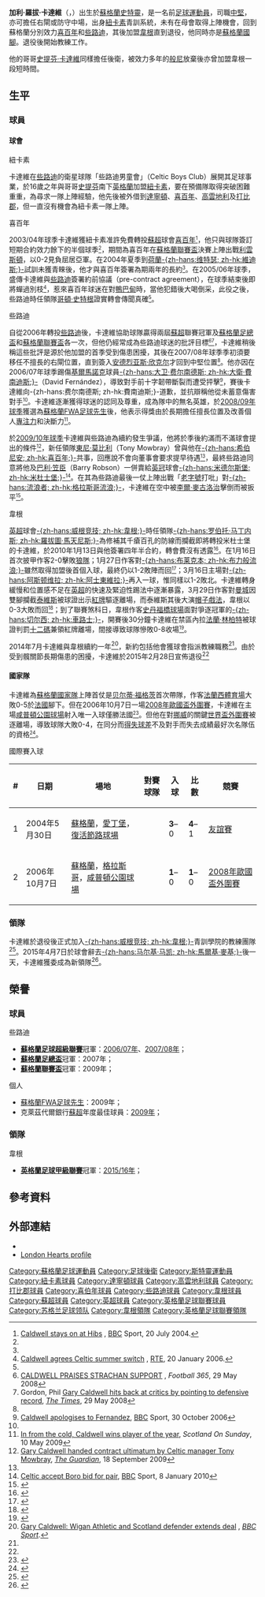 {{noteTA|G1=足球|G2=英超|G3=蘇超|G4=FAcup
|T=zh-hans:加里·卡尔德威尔; zh-hk:加利·卡達維;
|1=zh-hans:加里·卡尔德威尔; zh-hk:加利·卡達維;
|2=zh-hans:卡尔德威尔; zh-hk:卡達維;
|3=zh-hans:达灵顿; zh-hk:達寧頓;
|4=zh-hans:加里·罗伯特·卡尔德威尔; zh-hk:加利·羅拔·卡達維;
}}
{{Infobox football biography 2
| playername          = 加利·卡達維<br />''Gary Caldwell''
| image               = [[File:Gary_Caldwell.jpg|220 px]]
| caption             = 
| fullname            = Gary Robert Caldwell
| dateofbirth         = {{birth date and age|df=y|1982|4|12}}
| cityofbirth         = [[史特靈|史特靈]]
| countryofbirth      = [[蘇格蘭|蘇格蘭]]
| height              = {{height|m=1.85}}
| position            = [[後衛_(足球)|後衛]]
| currentclub         = 
| clubnumber          = 
| youthyears1         = 1995−1997
| youthclubs1         = [[凯尔特人足球俱乐部|些路迪]]
| youthyears2         = 1997−2001
| youthclubs2         = [[纽卡斯尔联足球俱乐部|紐卡素]]
| years1              = 2001−2004
| clubs1              = [[纽卡斯尔联足球俱乐部|紐卡素]]
| caps1               = 0
| goals1              = 0
| years2              = 2001
| clubs2              = → [[达灵顿足球俱乐部|達寧頓]] 
| caps2               = 4
| goals2              = 0
| years3              = 2002
| clubs3              = → [[希伯尼安足球俱乐部|喜百年]]
| caps3               = 11
| goals3              = 0
| years4              = 2002−2003
| clubs4              =  → [[考文垂足球俱乐部|高雲地利]]
| caps4               = 36
| goals4              = 1
| years5              = 2003
| clubs5              = → [[德比郡足球俱乐部|打比郡]]
| caps5               = 9
| goals5              = 0
| years6              = 2004−2006
| clubs6              = [[希伯尼安足球俱乐部|喜百年]]
| caps6               = 88
| goals6              = 5
| years7              = 2006−2010
| clubs7              = [[凯尔特人足球俱乐部|些路迪]]
| caps7               = 106
| goals7              = 5
| years8              = 2010−2015
| clubs8              = [[威根竞技足球俱乐部|韋根]]
| caps8               = 102
| goals8              = 6
| totalcaps           = 
| totalgoals          = 
| nationalyears1      = 2001−2003
| nationalteam1       = [[蘇格蘭21歲以下足球代表隊|蘇格蘭U21]]
| nationalcaps1       = 19
| nationalgoals1      = 2
| nationalyears2      = 2002−2013
| nationalteam2       = [[蘇格蘭足球代表隊|蘇格蘭]]
| nationalcaps2       = 55
| nationalgoals2      = 2
| medaltemplates      = 
| manageryears1 = 2015–2016
| managerclubs1       = [[威根竞技足球俱乐部|威根]]
| manageryears2 = 2017
| managerclubs2 = [[車士打菲特足球會|車士打菲特]]
| club-update         = 2015年1月26日 (一) 10:30 （UTC）
| nationalteam-update = 2013年12月7日 (六) 03:25 （UTC）
}}
'''加利·羅拔·卡達維'''（{{lang-en|'''Gary Robert Caldwell'''}}，{{bd|1982年|4月12日|catidx=Caldwell, Gary}}）出生於[[蘇格蘭|蘇格蘭]][[史特靈|史特靈]]，是一名前[[英式足球|足球]][[運動員|運動員]]，司職[[後衛_(足球)|中堅]]，亦可擔任右閘或防守中場，出身[[纽卡斯尔联足球俱乐部|紐卡素]]青訓系統，未有在母會取得上陣機會，回到蘇格蘭分別效力[[希伯尼安足球俱乐部|喜百年]]和[[凯尔特人足球俱乐部|些路迪]]，其後加盟[[威根竞技足球俱乐部|韋根]]直到退役，他同時亦是[[蘇格蘭足球代表隊|蘇格蘭國腳]]。退役後開始教練工作。

他的哥哥[[史提芬·卡達維|史提芬·卡達維]]同樣擔任後衛，被效力多年的[[伯恩利足球俱乐部|般尼]]放棄後亦曾加盟韋根一段短時間。

== 生平 ==
=== 球員 ===
==== 球會 ====
;紐卡素
卡達維在[[凯尔特人足球俱乐部|些路迪]]的衛星球隊「些路迪男童會」（Celtic Boys Club）展開其足球事業，於16歲之年與哥哥[[史提芬·卡達維|史提芬]]南下[[英格蘭|英格蘭]]加盟[[纽卡斯尔联足球俱乐部|紐卡素]]，要在預備隊取得突破困難重重，為尋求一隊上陣經驗，他先後被外借到[[达灵顿足球俱乐部|達寧頓]]、[[希伯尼安足球俱乐部|喜百年]]、[[考文垂足球俱乐部|高雲地利]]及[[德比郡足球俱乐部|打比郡]]，但一直沒有機會為紐卡素一隊上陣。

;喜百年
2003/04年球季卡達維獲紐卡素准許免費轉投[[蘇超|蘇超]]球會[[希伯尼安足球俱乐部|喜百年]]<small><ref name = "Caldwell stays">[http://news.bbc.co.uk/sport1/hi/football/teams/h/hibernian/3907899.stm Caldwell stays on at Hibs] {{Wayback|url=http://news.bbc.co.uk/sport1/hi/football/teams/h/hibernian/3907899.stm |date=20040722011212 }}, [[BBC|BBC]] Sport, 20 July 2004.</ref></small>，他只與球隊簽訂短期合約效力餘下的半個球季<small><ref name = "Caldwell stays"/></small>，期間為喜百年在[[蘇格蘭聯賽盃|蘇格蘭聯賽盃]]決賽上陣出戰[[利文斯顿足球俱乐部|利雲斯頓]]，以0-2見負屈居亞軍。在2004年夏季到[[荷蘭|荷蘭]][[維迪斯|-{zh-hans:维特瑟; zh-hk:維迪斯;}-]]試訓未獲青睞後，他才與喜百年簽署為期兩年的長約<small><ref name = "Caldwell stays"/></small>。在2005/06年球季，盛傳卡達維與[[凯尔特人足球俱乐部|些路迪]]簽署約前協議（pre-contract agreement），在球季結束後即將蟬過別枝<small><ref name = "RTE">[http://www.rte.ie/sport/2006/0120/caldwell.html Caldwell agrees Celtic summer switch] {{Wayback|url=http://www.rte.ie/sport/2006/0120/caldwell.html |date=20200325011114 }}, [[RTE|RTE]], 20 January 2006.</ref></small>，惹來喜百年球迷在對[[阿伯丁足球俱乐部|鴨巴甸]]時，當他犯錯後大喝倒采，此役之後，些路迪時任領隊[[戈登·斯特拉坎|哥頓·史特根]]證實轉會傳聞真確<small><ref name = "RTE"/></small>。

;些路迪
自從2006年轉投[[凯尔特人足球俱乐部|些路迪]]後，卡達維協助球隊贏得兩屆[[蘇超|蘇超]]聯賽冠軍及[[蘇格蘭足總盃|蘇格蘭足總盃]]和[[蘇格蘭聯賽盃|蘇格蘭聯賽盃]]各一次，但他仍經常成為些路迪球迷的批評目標<small><ref>[http://www.football365.com/story/0,17033,8685_3623712,00.html CALDWELL PRAISES STRACHAN SUPPORT] {{Wayback|url=http://www.football365.com/story/0,17033,8685_3623712,00.html |date=20110527184817 }}, ''Football 365'', 29 May 2008</ref><ref>Gordon, Phil [http://www.timesonline.co.uk/tol/sport/football/scotland/article4023956.ece Gary Caldwell hits back at critics by pointing to defensive record], ''[[The_Times|The Times]]'', 29 May 2008</ref></small>，卡達維稍後稱這些批評是源於他加盟的首季受到傷患困擾，其後在2007/08年球季季初須要移任不擅長的右閘位置，直到簽入[[安德烈亚斯·欣克尔|安德烈亚斯·欣克尔]]才回到中堅位置<small><ref name = "sfwa"/></small>。他亦因在2006/07年球季踢傷[[基马诺克足球俱乐部|基爾馬諾克]]球員[[大卫·费尔南德斯|-{zh-hans:大卫·费尔南德斯; zh-hk:大衛·費南迪斯;}-]]（David Fernández），導致對手前十字韌帶斷裂而遭受抨擊<small><ref name = "Caldwell apologises">[http://news.bbc.co.uk/sport1/hi/football/scot_prem/6099644.stm Caldwell apologises to Fernandez], [[BBC|BBC]] Sport, 30 October 2006</ref></small>，賽後卡達維向-{zh-hans:费尔南德斯; zh-hk:費南迪斯;}-道歉，並抗辯稱他從未蓄意傷害對手<small><ref name = "Caldwell apologises"/></small>。卡達維逐漸獲得球迷的認同及尊重，成為隊中的無名英雄，於[[2008年至2009年蘇格蘭足球超級聯賽|2008/09年球季]]獲選為[[蘇格蘭FWA足球先生|蘇格蘭FWA足球先生]]後，他表示得獎由於長期擔任擅長位置及改善個人[[專注力|專注力]]和決斷力<small><ref name = "sfwa">[http://sport.scotsman.com/football/In-from-the-cold-Caldwell.5251888.jp In from the cold, Caldwell wins player of the year], ''Scotland On Sunday'', 10 May 2009</ref></small>。

於[[2009年至2010年蘇格蘭足球超級聯賽|2009/10年球季]]卡達維與些路迪為續約發生爭議，他將於季後約滿而不滿球會提出的條件<small><ref name = "guardian">[http://www.guardian.co.uk/football/2009/sep/18/gary-caldwell-celtic-tony-mowbray Gary Caldwell handed contract ultimatum by Celtic manager Tony Mowbray], ''[[The_Guardian|The Guardian]]'', 18 September 2009</ref></small>，新任領隊[[托尼·莫布雷|東尼·莫比利]]（Tony Mowbray）曾與他在[[希伯尼安足球俱乐部|-{zh-hans:希伯尼安; zh-hk:喜百年;}-]]共事，回應說不會向董事會要求提早待遇<small><ref name = "guardian"/></small>，最終些路迪同意將他及[[巴利·笠臣|巴利·笠臣]]（Barry Robson）一併賣給[[英冠|英冠]]球會[[米德尔斯堡足球俱乐部|-{zh-hans:米德尔斯堡; zh-hk:米杜士堡;}-]]<small><ref>[http://news.bbc.co.uk/sport1/hi/football/teams/m/middlesbrough/8447259.stm Celtic accept Boro bid for pair], [[BBC|BBC]] Sport, 8 January 2010</ref></small>。在其為些路迪最後一仗上陣出戰「[[老字號_(足球)|老字號]]打吡」對[[流浪者足球俱乐部|-{zh-hans:流浪者; zh-hk:格拉斯哥流浪;}-]]，卡達維在空中被[[李爾·麥古洛治|李爾·麥古洛治]]擊倒而被扳平<small><ref>{{cite news |url=http://news.bbc.co.uk/sport1/hi/football/scot_prem/8436131.stm |title=Celtic 1–1 Rangers |work=[[BBC|BBC]] Sport |date=3 January 2010 |accessdate=25 February 2010}}</ref></small>。

;韋根
[[英超|英超]]球會[[威根竞技足球俱乐部|-{zh-hans:威根竞技; zh-hk:韋根;}-]]時任領隊[[罗伯托·马丁内斯|-{zh-hans:罗伯托·马丁内斯; zh-hk:羅拔圖·馬天尼斯;}-]]為修補其千瘡百孔的防線而攔截即將轉投米杜士堡的卡達維，於2010年1月13日與他簽署四年半合約，轉會費沒有透露<small><ref name="Caldwell joins Wigan from Celtic'">{{cite news | title = Caldwell joins Wigan from Celtic | url = http://news.bbc.co.uk/sport1/hi/football/teams/c/celtic/8454362.stm | publisher = [[BBC|BBC]] Sport | date = 13 January 2010 | accessdate = 13 January 2010}}</ref></small>。在1月16日首次披甲作客2-0擊敗[[伍尔弗汉普顿流浪足球俱乐部|狼隊]]；1月27日作客對[[布莱克本流浪者足球俱乐部|-{zh-hans:布莱克本; zh-hk:布力般流浪;}-]]雖然取得加盟後首個入球，最終仍以1-2敗陣而回<small><ref>{{cite news |url=http://news.bbc.co.uk/sport1/hi/football/eng_prem/8475828.stm |title=Blackburn 2-1 Wigan |publisher=[[BBC|BBC]] Sport |date=27 January 2010 |accessdate=29 January 2010 |archive-date=2012-04-19 |archive-url=https://www.webcitation.org/672vqLOnQ?url=http://news.bbc.co.uk/sport2/hi/football/eng_prem/8475828.stm |dead-url=no }}</ref></small>；3月16日主場對[[阿士東維拉足球會|-{zh-hans:阿斯顿维拉; zh-hk:阿士東維拉;}-]]再入一球，惟同樣以1-2敗北。卡達維轉身緩慢和位置感不足在[[英超|英超]]的快速及緊迫性踢法中逐漸暴露，3月29日作客對[[曼城足球俱乐部|曼城]]因雙腳攔截[[卡洛斯·特维斯|泰維斯]]被球證出示[[紅牌|紅牌]]驅逐離場，而泰維斯其後大演[[帽子戲法|帽子戲法]]，韋根以0-3大敗而回<small><ref>{{cite news |language=en |url=http://news.bbc.co.uk/sport2/hi/football/eng_prem/8584769.stm |title=Man City 3-0 Wigan |publisher=[[BBC|BBC]] Sport |date=2010-03-29 |accessdate=2010-05-11 |archive-date=2010-04-14 |archive-url=https://web.archive.org/web/20100414064440/http://news.bbc.co.uk/sport2/hi/football/eng_prem/8584769.stm |dead-url=no }}</ref></small>；到了聯賽煞科日，韋根作客[[史丹福橋球場|史丹福橋球場]]面對爭逐冠軍的[[切尔西足球俱乐部|-{zh-hans:切尔西; zh-hk:車路士;}-]]，開賽後30分鐘卡達維在禁區內拉[[法蘭·林柏特|法蘭·林柏特]]被球證判罰[[十二碼|十二碼]]兼領紅牌離場，間接導致球隊慘敗0-8收場<small><ref>{{cite news |language=en |url=http://news.bbc.co.uk/sport2/hi/football/eng_prem/8663686.stm |title=Chelsea 8-0 Wigan |publisher=[[BBC|BBC]] Sport |date=2010-05-09 |accessdate=2010-05-11 |archive-date=2017-07-14 |archive-url=https://web.archive.org/web/20170714160702/http://news.bbc.co.uk/sport2/hi/football/eng_prem/8663686.stm |dead-url=no }}</ref></small>。

2014年7月卡達維與韋根續約一年<ref name = "new deal">[http://www.bbc.co.uk/sport/0/football/28266188 Gary Caldwell: Wigan Athletic and Scotland defender extends deal] {{Wayback|url=http://www.bbc.co.uk/sport/0/football/28266188 |date=20150104050929 }}, ''[[BBC_Sport|BBC Sport]]''.</ref>，新約包括他會獲球會指派教練職務<ref name = "new deal"/>。由於受到髖關節長期傷患的困擾，卡達維於2015年2月28日宣佈退役<ref name = "retirement"/>

==== 國家隊 ====
卡達維為[[蘇格蘭足球代表隊|蘇格蘭國家隊]]上陣首仗是[[贝尔蒂·福格茨|贝尔蒂·福格茨]]首次帶隊，作客[[法蘭西體育場|法蘭西體育場]]大敗0-5於[[法國國家足球隊|法國]]腳下。但在2006年10月7日一場[[2008年欧洲足球锦标赛外围赛|2008年歐國盃外圍賽]]，卡達維在主場[[咸普頓公園球場|咸普頓公園球場]]射入唯一入球僅勝法國<small><ref name="Scotland 1-0 France">{{cite news |url=http://news.bbc.co.uk/sport1/hi/football/internationals/5397614.stm |publisher=[[BBC|BBC]] Sport |title=Scotland 1–0 France |date=7 October 2006 |accessdate=2010-05-08 |archive-date=2006-10-07 |archive-url=https://web.archive.org/web/20061007083426/http://news.bbc.co.uk/sport1/hi/football/internationals/5397614.stm |dead-url=no }}</ref></small>。但他在對[[挪威國家足球隊|挪威]]的關鍵[[2010年世界盃外圍賽_(歐洲區)|世界盃外圍賽]]被逐離場，導致球隊大敗0-4，在同分而[[得失球差|得失球差]]不及對手而失去成績最好次名隊伍的資格<small><ref>{{cite news | title = Norway 4 - 0 Scotland | url = http://news.bbc.co.uk/sport1/hi/football/internationals/8193604.stm | publisher = [[BBC|BBC]] Sport | date = 12 August 2009 | accessdate = 17 March 2010 | archive-date = 2017-09-03 | archive-url = https://web.archive.org/web/20170903163020/http://news.bbc.co.uk/sport1/hi/football/internationals/8193604.stm | dead-url = no }}</ref></small>。
;國際賽入球
{| class="wikitable"
! # !! 日期 !! 場地 !! 對賽球隊 !! 入球 !! 比數 !! 競賽
|-
| 1 || 2004年5月30日 || [[蘇格蘭|蘇格蘭]]，[[愛丁堡|愛丁堡]]，[[復活節路球場|復活節路球場]] || {{fb|TRI}} || '''3'''–0 || '''4'''–1 || [[友誼賽|友誼賽]]
|-
| 2 || 2006年10月7日 || [[蘇格蘭|蘇格蘭]]，[[格拉斯哥|格拉斯哥]]，[[咸普頓公園球場|咸普頓公園球場]] || {{fb|FRA}} || '''1'''–0 || '''1'''–0 || [[2008年欧洲足球锦标赛外围赛|2008年歐國盃外圍賽]]
|}

=== 領隊 ===
卡達維於退役後正式加入[[威根竞技足球俱乐部|-{zh-hans:威根竞技; zh-hk:韋根;}-]]青訓學院的教練團隊<ref name = "retirement">{{cite news |url=http://www.express.co.uk/sport/football/561137/Scotland-captain-Gary-Caldwell-retire |title=Former Scotland captain Gary Caldwell forced to quit |publisher= |work=''Daily Express'' |date=28 February 2015 |accessdate= |archive-date=2015-04-02 |archive-url=https://web.archive.org/web/20150402170306/http://www.express.co.uk/sport/football/561137/Scotland-captain-Gary-Caldwell-retire |dead-url=no }}</ref>。2015年4月7日於球會辭去[[马尔基·马凯|-{zh-hans:马尔基·马凯; zh-hk:馬爾基·麥基;}-]]後一天，卡達維獲委成為新領隊<ref>{{cite web | url=http://www.bbc.co.uk/sport/0/football/32211094 | title=Wigan Athletic: Gary Caldwell named new manager | publisher=''[[BBC_Sport|BBC Sport]]'' | accessdate=7 April 2015 | archive-date=2015-05-25 | archive-url=https://web.archive.org/web/20150525071043/http://www.bbc.co.uk/sport/0/football/32211094 | dead-url=no }}</ref>。

== 榮譽 ==
===球員===
;些路迪
* '''[[蘇格蘭足球超級聯賽|蘇格蘭足球超級聯賽]]'''冠軍：[[2006年至2007年蘇格蘭足球超級聯賽|2006/07年]]、[[2007年至2008年蘇格蘭足球超級聯賽|2007/08年]]；
* '''[[蘇格蘭足總盃|蘇格蘭足總盃]]'''冠軍：2007年；
* '''[[蘇格蘭聯賽盃|蘇格蘭聯賽盃]]'''冠軍：2009年；

;個人
* [[蘇格蘭FWA足球先生|蘇格蘭FWA足球先生]]：2009年；
* 克萊茲代爾銀行[[蘇格蘭足球超級聯賽|蘇超]]年度最佳球員：[[2008年至2009年蘇格蘭足球超級聯賽#年度最佳|2009年]]；

===領隊===
; 韋根
* '''[[英格蘭足球甲級聯賽|英格蘭足球甲級聯賽]]'''冠軍：[[2015年至2016年英格蘭足球甲級聯賽|2015/16年]]；

== 參考資料 ==
{{reflist}}

== 外部連結 ==
* {{soccerbase|id=18874|name=加利·卡達維}}
* [http://www.londonhearts.com/scotland/players/garycaldwell.html London Hearts profile]{{Wayback|url=http://www.londonhearts.com/scotland/players/garycaldwell.html |date=20090316010431 }}

{{蘇格蘭FWA足球先生}}
{{車士打菲特領隊}}

{{DEFAULTSORT:Caldwell, Gary}}

[[Category:蘇格蘭足球運動員|Category:蘇格蘭足球運動員]]
[[Category:足球後衛|Category:足球後衛]]
[[Category:斯特靈運動員|Category:斯特靈運動員]]
[[Category:紐卡素球員|Category:紐卡素球員]]
[[Category:達寧頓球員|Category:達寧頓球員]]
[[Category:高雲地利球員|Category:高雲地利球員]]
[[Category:打比郡球員|Category:打比郡球員]]
[[Category:喜伯年球員|Category:喜伯年球員]]
[[Category:些路迪球員|Category:些路迪球員]]
[[Category:韋根球員|Category:韋根球員]]
[[Category:蘇超球員|Category:蘇超球員]]
[[Category:英超球員|Category:英超球員]]
[[Category:英格蘭足球聯賽球員|Category:英格蘭足球聯賽球員]]
[[Category:苏格兰足球领队|Category:苏格兰足球领队]]
[[Category:韋根領隊|Category:韋根領隊]]
[[Category:英格蘭足球聯賽領隊|Category:英格蘭足球聯賽領隊]]